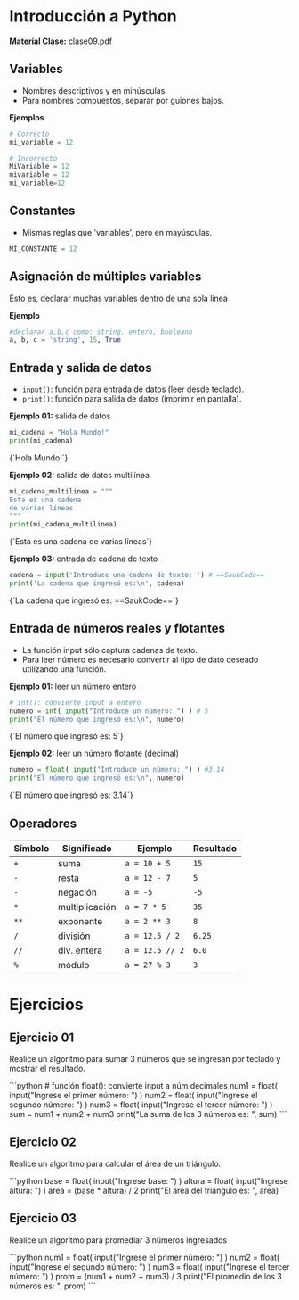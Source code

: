 
# Introducción a Python
**Material Clase:** <ExternalLink href="/inacap/ti3v11/docs/clase09.pdf" target="_blank" rel="noopener noreferrer">clase09.pdf</ExternalLink>

## Variables
- Nombres descriptivos y en minúsculas.
- Para nombres compuestos, separar por guiones bajos.

**Ejemplos**
```python
# Correcto
mi_variable = 12
```

```python
# Incorrecto
MiVariable = 12
mivariable = 12
mi_variable=12
```

## Constantes
- Mismas reglas que 'variables', pero en mayúsculas.

```python
MI_CONSTANTE = 12
```

## Asignación de múltiples variables
Esto es, declarar muchas variables dentro de una sola línea

**Ejemplo**
```python
#declarar a,b,c como: string, entero, booleano
a, b, c = 'string', 15, True
```

## Entrada y salida de datos

- `input()`: función para entrada de datos (leer desde teclado).
- `print()`: función para salida de datos (imprimir en pantalla).

**Ejemplo 01:** salida de datos

```python
mi_cadena = "Hola Mundo!"
print(mi_cadena)
```

<TerminalOutput withBg>
{`Hola Mundo!`}
</TerminalOutput>

**Ejemplo 02:** salida de datos multilínea

```python
mi_cadena_multilinea = """
Esta es una cadena
de varias líneas
"""
print(mi_cadena_multilinea)
```

<TerminalOutput withBg>
{`Esta es una cadena
de varias líneas`}
</TerminalOutput>

**Ejemplo 03:** entrada de cadena de texto

```python
cadena = input('Introduce una cadena de texto: ') # ==SaukCode==
print('La cadena que ingresó es:\n', cadena)
```

<TerminalOutput withBg>
{`La cadena que ingresó es: 
==SaukCode==`}
</TerminalOutput>

## Entrada de números reales y flotantes
- La función input sólo captura cadenas de texto.
- Para leer número es necesario convertir al tipo de dato deseado utilizando una función.

**Ejemplo 01:** leer un número entero

```python
# int(): convierte input a entero
numero = int( input("Introduce un número: ") ) # 5
print("El número que ingresó es:\n", numero)
```
<TerminalOutput withBg>
{`El número que ingresó es:
5`}
</TerminalOutput>



**Ejemplo 02:** leer un número flotante (decimal)
```python
numero = float( input("Introduce un número: ") ) #3.14
print("El número que ingresó es:\n", numero)
```
<TerminalOutput withBg>
{`El número que ingresó es:
3.14`}
</TerminalOutput>


## Operadores

|Símbolo|Significado|Ejemplo|Resultado|
|---|---|---|---|
|`+`|suma|`a = 10 + 5`|`15`|
|`-`|resta|`a = 12 - 7`|`5`|
|`-`|negación|`a = -5`|`-5`|
|`*`|multiplicación|`a = 7 * 5`|`35`|
|`**`|exponente|`a = 2 ** 3`|`8`|
|`/`|división|`a = 12.5 / 2`|`6.25`|
|`//`|div. entera|`a = 12.5 // 2`|`6.0`|
|`%`|módulo|`a = 27 % 3`|`3`|


# Ejercicios

## Ejercicio 01
Realice un algoritmo para sumar 3 números que se ingresan por teclado y mostrar el resultado.

<Solution>
```python
# función float(): convierte input a núm decimales
num1 = float( input("Ingrese el primer número: ") )
num2 = float( input("Ingrese el segundo número: ") )
num3 = float( input("Ingrese el tercer número: ") )
sum = num1 + num2 + num3
print("La suma de los 3 números es: ", sum)
```
</Solution>

## Ejercicio 02
Realice un algoritmo para calcular el área de un triángulo.

<Solution>
```python
base = float( input("Ingrese base: ") )
altura = float( input("Ingrese altura: ") )
area = (base * altura) / 2
print("El área del triángulo es: ", area)
```
</Solution>

## Ejercicio 03
Realice un algoritmo para promediar 3 números ingresados

<Solution>
```python
num1 = float( input("Ingrese el primer número: ") )
num2 = float( input("Ingrese el segundo número: ") )
num3 = float( input("Ingrese el tercer número: ") )
prom = (num1 + num2 + num3) / 3
print("El promedio de los 3 números es: ", prom)
```
</Solution>
